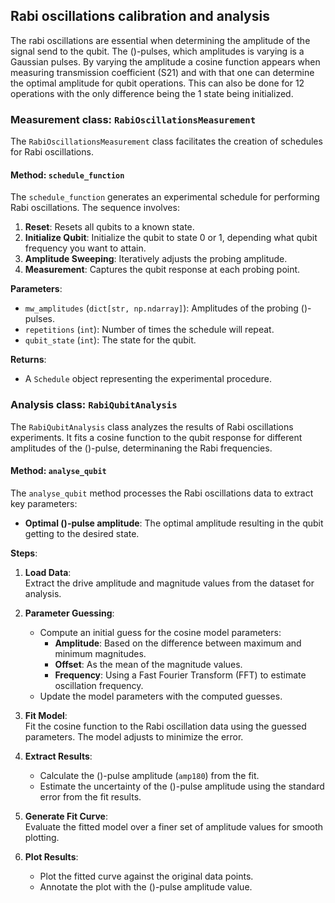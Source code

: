 ## Rabi oscillations calibration and analysis

The rabi oscillations are essential when determining the amplitude of the signal send to the qubit. The \(\pi\)-pulses, which amplitudes is varying is a Gaussian pulses. By varying the amplitude a cosine function appears when measuring transmission coefficient (S21) and with that one can determine the optimal amplitude for qubit operations. This can also be done for 12 operations with the only difference being the 1 state being initialized. 

### Measurement class: `RabiOscillationsMeasurement`

The `RabiOscillationsMeasurement` class facilitates the creation of schedules for Rabi oscillations. 

#### Method: `schedule_function`

The `schedule_function` generates an experimental schedule for performing Rabi oscillations. The sequence involves:

1. **Reset**: Resets all qubits to a known state.
2. **Initialize Qubit**: Initialize the qubit to state 0 or 1, depending what qubit frequency you want to attain.
3. **Amplitude Sweeping**: Iteratively adjusts the probing amplitude.
4. **Measurement**: Captures the qubit response at each probing point.

**Parameters**:

- `mw_amplitudes` (`dict[str, np.ndarray]`): Amplitudes of the probing \(\pi\)-pulses.
- `repetitions` (`int`): Number of times the schedule will repeat.
- `qubit_state` (`int`): The state for the qubit.

**Returns**:

- A `Schedule` object representing the experimental procedure.

### Analysis class: `RabiQubitAnalysis`

The `RabiQubitAnalysis` class analyzes the results of Rabi oscillations experiments. It fits a cosine function to the qubit response for different amplitudes of the \(\pi\)-pulse, determinaning the Rabi frequencies.

#### Method: `analyse_qubit`

The `analyse_qubit` method processes the Rabi oscillations data to extract key parameters:

- **Optimal \(\pi\)-pulse amplitude**: The optimal amplitude resulting in the qubit getting to the desired state.

**Steps**:

1. **Load Data**:  
   Extract the drive amplitude and magnitude values from the dataset for analysis.

2. **Parameter Guessing**:  
   - Compute an initial guess for the cosine model parameters:
     - **Amplitude**: Based on the difference between maximum and minimum magnitudes.
     - **Offset**: As the mean of the magnitude values.
     - **Frequency**: Using a Fast Fourier Transform (FFT) to estimate oscillation frequency.
   - Update the model parameters with the computed guesses.

3. **Fit Model**:  
   Fit the cosine function to the Rabi oscillation data using the guessed parameters. The model adjusts to minimize the error.

4. **Extract Results**:  
   - Calculate the \(\pi\)-pulse amplitude (`amp180`) from the fit.
   - Estimate the uncertainty of the \(\pi\)-pulse amplitude using the standard error from the fit results.

5. **Generate Fit Curve**:  
   Evaluate the fitted model over a finer set of amplitude values for smooth plotting.

6. **Plot Results**:  
   - Plot the fitted curve against the original data points.
   - Annotate the plot with the \(\pi\)-pulse amplitude value.
